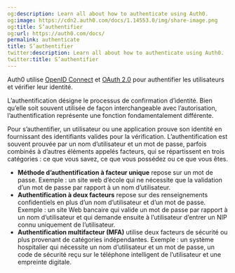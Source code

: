 ```yaml
---
og:description: Learn all about how to authenticate using Auth0.
og:image: https://cdn2.auth0.com/docs/1.14553.0/img/share-image.png
og:title: S’authentifier
og:url: https://auth0.com/docs/
permalink: authenticate
title: S’authentifier
twitter:description: Learn all about how to authenticate using Auth0.
twitter:title: S’authentifier
---
```


Auth0 utilise [OpenID Connect](/protocols/openid-connect-protocol) et [OAuth 2.0](/protocols/oauth) pour authentifier les utilisateurs et vérifier leur identité.

L’authentification désigne le processus de confirmation d’identité. Bien qu’elle soit souvent utilisée de façon interchangeable avec l’autorisation, l’authentification représente une fonction fondamentalement différente.

Pour s’authentifier, un utilisateur ou une application prouve son identité en fournissant des identifiants valides pour la vérification. L’authentification est souvent prouvée par un nom d’utilisateur et un mot de passe, parfois combinés à d’autres éléments appelés facteurs, qui se répartissent en trois catégories : ce que vous savez, ce que vous possédez ou ce que vous êtes.

* **Méthode d’authentification à facteur unique** repose sur un mot de passe. Exemple : un site web d’école qui ne nécessite que la validation d’un mot de passe par rapport à un nom d’utilisateur.
* **Authentification à deux facteurs** repose sur des renseignements confidentiels en plus d’un nom d’utilisateur et d’un mot de passe. Exemple : un site Web bancaire qui valide un mot de passe par rapport à un nom d’utilisateur et qui demande ensuite à l’utilisateur d’entrer un NIP connu uniquement de l’utilisateur.
* **Authentification multifacteur (MFA)** utilise deux facteurs de sécurité ou plus provenant de catégories indépendantes. Exemple : un système hospitalier qui nécessite un nom d’utilisateur et un mot de passe, un code de sécurité reçu sur le téléphone intelligent de l’utilisateur et une empreinte digitale.